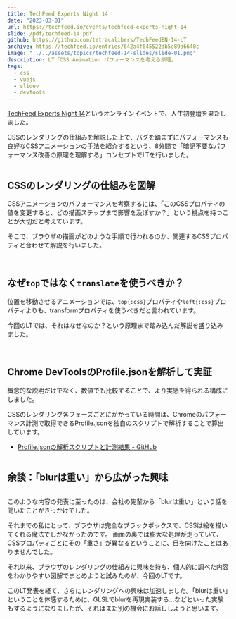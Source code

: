 ```yaml
---
title: TechFeed Experts Night 14
date: "2023-03-01"
url: https://techfeed.io/events/techfeed-experts-night-14
slide: /pdf/techfeed-14.pdf
github: https://github.com/tetracalibers/TechFeedEN-14-LT
archive: https://techfeed.io/entries/642a4f645522db5e89a6640c
image: "../../assets/topics/techfeed-14-slides/slide-01.png"
description: LT「CSS Animation パフォーマンスを考える原理」
tags:
  - css
  - vuejs
  - slidev
  - devtools
---
```



[TechFeed Experts Night 14](https://techfeed.io/events/techfeed-experts-night-14)というオンラインイベントで、人生初登壇を果たしました。

CSSのレンダリングの仕組みを解説した上で、バグを踏まずにパフォーマンスも良好なCSSアニメーションの手法を紹介するという、8分間で「暗記不要なパフォーマンス改善の原理を理解する」コンセプトでLTを行いました。

<Image src={img_04} alt="" />

## CSSのレンダリングの仕組みを図解

CSSアニメーションのパフォーマンスを考察するには、「このCSSプロパティの値を変更すると、どの描画ステップまで影響を及ぼすか？」という視点を持つことが大切だと考えています。

そこで、ブラウザの描画がどのような手順で行われるのか、関連するCSSプロパティと合わせて解説を行いました。

<GridGallery col={4} sp_col={1}>
  <Image src={img_07} class="-c-span-2 -sp-c-span-1" alt="" />
  <Image src={img_08} class="-c-span-2 -sp-c-span-1" alt="" />
  <Image src={img_11} class="-c-span-2-4 -sp-c-span-1" alt="" />
</GridGallery>

## なぜ`top`ではなく`translate`を使うべきか？

位置を移動させるアニメーションでは、`top{:css}`プロパティや`left{:css}`プロパティよりも、transformプロパティを使うべきだと言われています。

今回のLTでは、それはなぜなのか？という原理まで踏み込んだ解説を盛り込みました。

<VStack>
  <GridGallery col={4} sp_col={1}>
    <Image src={img_12} class="-c-span-2-4 -sp-c-span-1" alt="" />
    <Image src={img_13} class="-c-span-2 -sp-c-span-1" alt="" />
    <Image src={img_14} class="-c-span-2 -sp-c-span-1" alt="" />
  </GridGallery>

  <Image src={img_15} alt="" />
</VStack>

## Chrome DevToolsのProfile.jsonを解析して実証

概念的な説明だけでなく、数値でも比較することで、より実感を得られる構成にしました。

CSSのレンダリング各フェーズごとにかかっている時間は、Chromeのパフォーマンス計測で取得できるProfile.jsonを独自のスクリプトで解析することで算出しています。

- [Profile.jsonの解析スクリプトと計測結果 - GitHub](https://github.com/tetracalibers/parse-chrome-performance-profile)

<Image src={img_16} alt="" />

## 余談：「blurは重い」から広がった興味

<Image src={img_09} alt="" />

このような内容の発表に至ったのは、会社の先輩から「blurは重い」という話を聞いたことがきっかけでした。

それまでの私にとって、ブラウザは完全なブラックボックスで、CSSは絵を描いてくれる魔法でしかなかったのです。
画面の裏では膨大な処理が走っていて、CSSプロパティごとにその「重さ」が異なるということに、目を向けたことはありませんでした。

それ以来、ブラウザのレンダリングの仕組みに興味を持ち、個人的に調べた内容をわかりやすい図解でまとめようと試みたのが、今回のLTです。

このLT発表を経て、さらにレンダリングへの興味は加速しました。「blurは重い」ということを体感するために、GLSLでblurを再現実装する…などといった実験もするようになりましたが、それはまた別の機会にお話ししようと思います。

